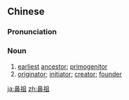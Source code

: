==Chinese==
{{zh-forms}}

===Pronunciation===
{{zh-pron
|m=bízǔ
|c=bei6 zou2
|mn=phīⁿ-chó͘
|cat=n
}}

===Noun===
{{zh-noun}}

# [[earliest]] [[ancestor]]; [[primogenitor]]
# [[originator]]; [[initiator]]; [[creator]]; [[founder]]

[[ja:鼻祖]]
[[zh:鼻祖]]